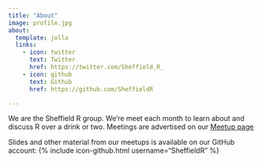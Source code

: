 ```yaml
---
title: "About"
image: profile.jpg
about:
  template: jolla
  links:
    - icon: twitter
      text: Twitter
      href: https://twitter.com/Sheffield_R_
    - icon: github
      text: Github
      href: https://github.com/SheffieldR

---
```


We are the Sheffield R group. We're meet each month to learn about and discuss R over a drink or two. Meetings are advertised on our [Meetup page](http://www.meetup.com/SheffieldR-Sheffield-R-Users-Group/)

Slides and other material from our meetups is available on our GitHub account:
{% include icon-github.html username="SheffieldR" %}
